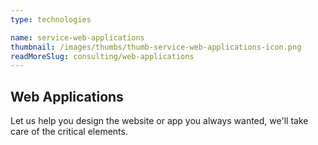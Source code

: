 ```yaml
---
type: technologies

name: service-web-applications
thumbnail: /images/thumbs/thumb-service-web-applications-icon.png
readMoreSlug: consulting/web-applications
---
```


## Web Applications

Let us help you design the website or app you always wanted, we'll take care of the critical elements.
